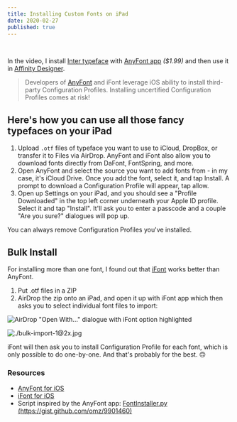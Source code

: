```yaml
---
title: Installing Custom Fonts on iPad
date: 2020-02-27
published: true
---
```



<ReactPlayer url="/custom-fonts-on-ipad.mov" controls={true} width="100%" />
<br />

In the video, I install [Inter typeface](https://rsms.me/inter/) with [AnyFont app](https://apps.apple.com/us/app/anyfont/id821560738) _(\$1.99)_ and then use it in [Affinity Designer](https://apps.apple.com/us/app/affinity-designer/id1274090551).

> Developers of [AnyFont](https://anyfont.app/) and iFont leverage iOS ability to install third-party Configuration Profiles. Installing uncertified Configuration Profiles comes at risk!

## Here's how you can use all those fancy typefaces on your iPad

1. Upload `.otf` files of typeface you want to use to iCloud, DropBox, or transfer it to Files via AirDrop. AnyFont and iFont also allow you to download fonts directly from DaFont, FontSpring, and more.
2. Open AnyFont and select the source you want to add fonts from - in my case, it's iCloud Drive. Once you add the font, select it, and tap Install. A prompt to download a Configuration Profile will appear, tap allow.
3. Open up Settings on your iPad, and you should see a "Profile Downloaded" in the top left corner underneath your Apple ID profile. Select it and tap "Install". It'll ask you to enter a passcode and a couple "Are you sure?" dialogues will pop up.

You can always remove Configuration Profiles you've installed.

## Bulk Install

For installing more than one font, I found out that [iFont](https://apps.apple.com/dk/app/ifont-find-install-any-font/id1173222289?l=da) works better than AnyFont.

1. Put .otf files in a ZIP
2. AirDrop the zip onto an iPad, and open it up with iFont app which then asks you to select individual font files to import:

<Grid columns={2}>

![AirDrop "Open With..." dialogue with iFont option highlighted](./bulk-import-0@2x.jpg)

![./bulk-import-1@2x.jpg](./bulk-import-1@2x.jpg)

</Grid>

iFont will then ask you to install Configuration Profile for each font, which is only possible to do one-by-one. And that's probably for the best. 🙃

### Resources

- [AnyFont for iOS](https://apps.apple.com/us/app/anyfont/id821560738)
- [iFont for iOS](https://apps.apple.com/us/app/ifont-find-install-any-font/id1173222289)
- Script inspired by the AnyFont app: [FontInstaller.py (https://gist.github.com/omz/9901460)](https://gist.github.com/omz/9901460)
